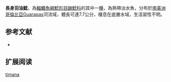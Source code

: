 {{Speciesbox
| name = 長身羽油鯰
| image = 
| image_width = 250px
| status = NE
| status_system = IUCN3.1
| genus = Imparfinis
| species = timana
| authority = Ortega-Lara, Milani, DoNascimiento, Villa-Navarro & Maldonado-Ocampo, 2011
| synonyms = 
}}

'''長身羽油鯰'''，為[[輻鰭魚綱|輻鰭魚綱]][[鯰形目|鯰形目]][[鼬鯰科|鼬鯰科]]的其中一[[種|種]]，為熱帶淡水魚，分布於[[南美洲|南美洲]][[哥倫比亞|哥倫比亞]]Guarapas河流域，體長可達7.7公分，棲息在底層水域，生活習性不明。

==参考文献==
*{{FishBase_species|genus=Imparfinis|species=timana|year=2015|month=6}}

== 扩展阅读 ==
{{refbegin}}
{{wikispecies-inline|Imparfinis timana|長身羽油鯰}}
{{refend}}
{{Taxonbar|from=Q5526902}}

[[Category:羽油鯰屬|timana]]